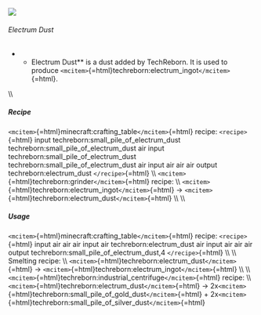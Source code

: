 ![](/mods/techreborn/electrum_dust.png)

###### Electrum Dust

-   -   Electrum Dust** is a dust added by TechReborn. It is used to
        produce
        `<mcitem>`{=html}techreborn:electrum_ingot`</mcitem>`{=html}.

\\\\

##### Recipe

`<mcitem>`{=html}minecraft:crafting_table`</mcitem>`{=html} recipe:
`<recipe>`{=html} input techreborn:small_pile_of_electrum_dust
techreborn:small_pile_of_electrum_dust air input
techreborn:small_pile_of_electrum_dust
techreborn:small_pile_of_electrum_dust air input air air air output
techreborn:electrum_dust `</recipe>`{=html} \\\\
`<mcitem>`{=html}techreborn:grinder`</mcitem>`{=html} recipe: \\\\
`<mcitem>`{=html}techreborn:electrum_ingot`</mcitem>`{=html} -\>
`<mcitem>`{=html}techreborn:electrum_dust`</mcitem>`{=html} \\\\ \\\\

##### Usage

`<mcitem>`{=html}minecraft:crafting_table`</mcitem>`{=html} recipe:
`<recipe>`{=html} input air air air input air techreborn:electrum_dust
air input air air air output techreborn:small_pile_of_electrum_dust,4
`</recipe>`{=html} \\\\ \\\\ Smelting recipe: \\\\
`<mcitem>`{=html}techreborn:electrum_dust`</mcitem>`{=html} -\>
`<mcitem>`{=html}techreborn:electrum_ingot`</mcitem>`{=html} \\\\ \\\\
`<mcitem>`{=html}techreborn:industrial_centrifuge`</mcitem>`{=html}
recipe: \\\\ `<mcitem>`{=html}techreborn:electrum_dust`</mcitem>`{=html}
-\>
2x`<mcitem>`{=html}techreborn:small_pile_of_gold_dust`</mcitem>`{=html} +
2x`<mcitem>`{=html}techreborn:small_pile_of_silver_dust`</mcitem>`{=html}
